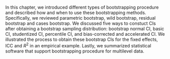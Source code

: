 In this chapter, we introduced different types of bootstrapping procedure and described how and when to use these bootstrapping methods. Specifically, we reviewed parametric bootstrap, wild bootstrap, residual bootstrap and cases bootstrap. We discussed five ways to constuct CIs after obtaining a bootstrap sampling distribution: bootstrap normal CI, basic CI, studentized CI, percentile CI, and bias-corrected and accelerated CI. We illustrated the process to obtain these bootstrap CIs for the fixed effects, ICC and $R^2$ in an empirical example. Lastly, we summarized statistical software that support bootstrapping procedure for multilevel data. 